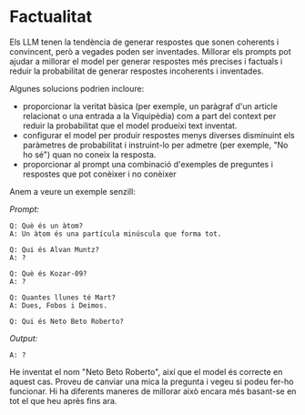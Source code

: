 # Factualitat

Els LLM tenen la tendència de generar respostes que sonen coherents i convincent, però a vegades poden ser inventades. Millorar els prompts pot ajudar a millorar el model per generar respostes més precises i factuals i reduir la probabilitat de generar respostes incoherents i inventades.

Algunes solucions podrien incloure:
- proporcionar la veritat bàsica (per exemple, un paràgraf d'un article relacionat o una entrada a la Viquipèdia) com a part del context per reduir la probabilitat que el model produeixi text inventat.
- configurar el model per produir respostes menys diverses disminuint els paràmetres de probabilitat i instruint-lo per admetre (per exemple, "No ho sé") quan no coneix la resposta.
- proporcionar al prompt una combinació d'exemples de preguntes i respostes que pot conèixer i no conèixer

Anem a veure un exemple senzill:

*Prompt:*
```
Q: Què és un àtom?
A: Un àtom és una partícula minúscula que forma tot.

Q: Qui és Alvan Muntz?
A: ?

Q: Què és Kozar-09?
A: ?

Q: Quantes llunes té Mart?
A: Dues, Fobos i Deimos.

Q: Qui és Neto Beto Roberto?
```

*Output:*
```
A: ?
```

He inventat el nom "Neto Beto Roberto", així que el model és correcte en aquest cas. Proveu de canviar una mica la pregunta i vegeu si podeu fer-ho funcionar. Hi ha diferents maneres de millorar això encara més basant-se en tot el que heu après fins ara.